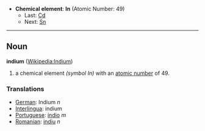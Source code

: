 *'''Chemical element''': '''In''' (Atomic Number: 49)
**Last: [[Cadmium|Cd]]
**Next: [[Tin|Sn]]
----
== Noun ==
'''indium''' ([[en:Indium|Wikipedia:Indium]])

# a chemical element ''(symbol In)'' with an [[atomic number]] of 49.

===Translations===
*[[German]]: Indium ''n''
*[[Interlingua]]: indium
*[[Portuguese]]: [[índio]] ''m''
*[[Romanian]]: [[indiu]] ''n''